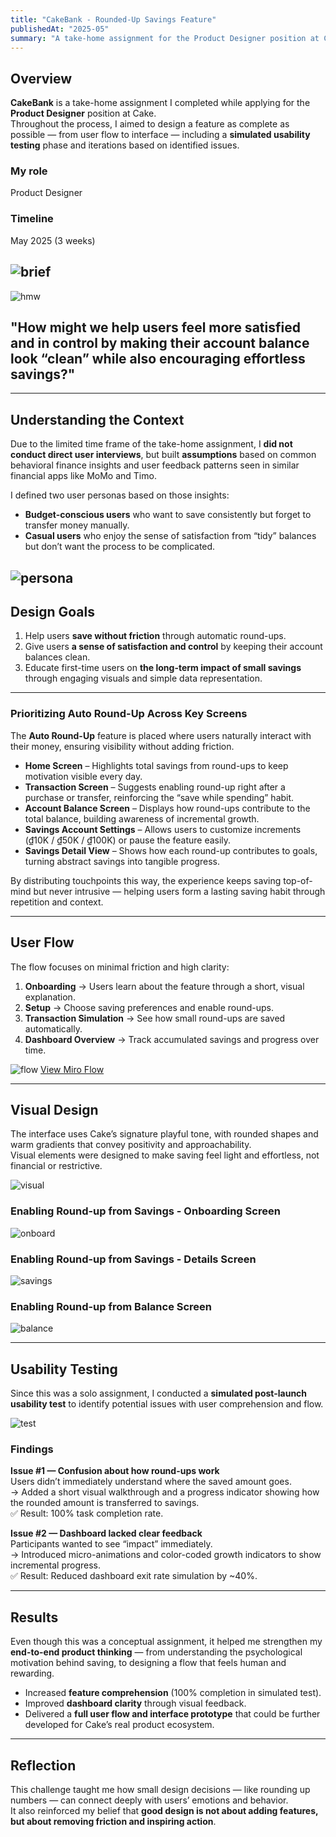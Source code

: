 ```yaml
---
title: "CakeBank - Rounded-Up Savings Feature"
publishedAt: "2025-05"
summary: "A take-home assignment for the Product Designer position at Cake, focusing on creating a rounded-up savings feature that helps users save effortlessly while keeping their balances neat."
---
```


## Overview  

**CakeBank** is a take-home assignment I completed while applying for the **Product Designer** position at Cake.  
Throughout the process, I aimed to design a feature as complete as possible — from user flow to interface — including a **simulated usability testing** phase and iterations based on identified issues.  

### My role  
Product Designer  

### Timeline  
May 2025 (3 weeks)

![brief](https://res.cloudinary.com/dqtfjvkok/image/upload/v1759893150/Group_66_v0diy9.png) 
---

![hmw](https://res.cloudinary.com/dqtfjvkok/image/upload/v1759894994/Group_67_ur7rmg.png) 

## "How might we help users feel more satisfied and in control by making their account balance look “clean” while also encouraging effortless savings?"
---

## Understanding the Context  

Due to the limited time frame of the take-home assignment, I **did not conduct direct user interviews**, but built **assumptions** based on common behavioral finance insights and user feedback patterns seen in similar financial apps like MoMo and Timo.  

I defined two user personas based on those insights:  
- **Budget-conscious users** who want to save consistently but forget to transfer money manually.  
- **Casual users** who enjoy the sense of satisfaction from “tidy” balances but don’t want the process to be complicated.  

![persona](https://res.cloudinary.com/dqtfjvkok/image/upload/v1759896234/Group_68_wthqtn.png) 
---

## Design Goals  

1. Help users **save without friction** through automatic round-ups.  
2. Give users **a sense of satisfaction and control** by keeping their account balances clean.  
3. Educate first-time users on **the long-term impact of small savings** through engaging visuals and simple data representation.  

---

### Prioritizing Auto Round-Up Across Key Screens  

The **Auto Round-Up** feature is placed where users naturally interact with their money, ensuring visibility without adding friction.  

- **Home Screen** – Highlights total savings from round-ups to keep motivation visible every day.  
- **Transaction Screen** – Suggests enabling round-up right after a purchase or transfer, reinforcing the “save while spending” habit.  
- **Account Balance Screen** – Displays how round-ups contribute to the total balance, building awareness of incremental growth.  
- **Savings Account Settings** – Allows users to customize increments (₫10K / ₫50K / ₫100K) or pause the feature easily.  
- **Savings Detail View** – Shows how each round-up contributes to goals, turning abstract savings into tangible progress.  

By distributing touchpoints this way, the experience keeps saving top-of-mind but never intrusive — helping users form a lasting saving habit through repetition and context.  

---

## User Flow  

The flow focuses on minimal friction and high clarity:  

1. **Onboarding** → Users learn about the feature through a short, visual explanation.  
2. **Setup** → Choose saving preferences and enable round-ups.  
3. **Transaction Simulation** → See how small round-ups are saved automatically.  
4. **Dashboard Overview** → Track accumulated savings and progress over time.  

![flow](https://res.cloudinary.com/dqtfjvkok/image/upload/v1759907168/Group_633000_gacby2.png) 
[View Miro Flow](https://miro.com/app/board/uXjVLiYCL6w=/?share_link_id=229788749621)

---

## Visual Design  

The interface uses Cake’s signature playful tone, with rounded shapes and warm gradients that convey positivity and approachability.  
Visual elements were designed to make saving feel light and effortless, not financial or restrictive.  
 
![visual](https://res.cloudinary.com/dqtfjvkok/image/upload/v1759909271/Group_633001_u69vfd.png) 

### Enabling Round-up from Savings - Onboarding Screen
![onboard](https://res.cloudinary.com/dqtfjvkok/image/upload/v1759910918/M%E1%BB%9F_t%C3%A0i_kho%E1%BA%A3n_ti%E1%BB%81n_g%E1%BB%ADi_m%E1%BB%9Bi_onboarding_xjrrzw.png) 

### Enabling Round-up from Savings - Details Screen
![savings](https://res.cloudinary.com/dqtfjvkok/image/upload/v1759910917/Chi_ti%E1%BA%BFt_t%C3%A0i_kho%E1%BA%A3n_ti%E1%BB%81n_g%E1%BB%ADi_p4qb8l.png) 

### Enabling Round-up from Balance Screen
![balance](https://res.cloudinary.com/dqtfjvkok/image/upload/v1759911014/T%E1%BB%B1_nh%E1%BA%ADp_s%E1%BB%91_giao_d%E1%BB%8Bch_Qu%C3%A9t_m%C3%A3_QR_j0mkgt.png) 

---

## Usability Testing

Since this was a solo assignment, I conducted a **simulated post-launch usability test** to identify potential issues with user comprehension and flow.

![test](https://res.cloudinary.com/dqtfjvkok/image/upload/v1759910917/Group_633002_aszgse.png) 
### Findings  

**Issue #1 — Confusion about how round-ups work**  
Users didn’t immediately understand where the saved amount goes.  
→ Added a short visual walkthrough and a progress indicator showing how the rounded amount is transferred to savings.  
✅ Result: 100% task completion rate.

**Issue #2 — Dashboard lacked clear feedback**  
Participants wanted to see “impact” immediately.  
→ Introduced micro-animations and color-coded growth indicators to show incremental progress.  
✅ Result: Reduced dashboard exit rate simulation by ~40%.  

---

## Results  

Even though this was a conceptual assignment, it helped me strengthen my **end-to-end product thinking** — from understanding the psychological motivation behind saving, to designing a flow that feels human and rewarding.  

- Increased **feature comprehension** (100% completion in simulated test).  
- Improved **dashboard clarity** through visual feedback.  
- Delivered a **full user flow and interface prototype** that could be further developed for Cake’s real product ecosystem.  

---

## Reflection  

This challenge taught me how small design decisions — like rounding up numbers — can connect deeply with users’ emotions and behavior.  
It also reinforced my belief that **good design is not about adding features, but about removing friction and inspiring action**.  